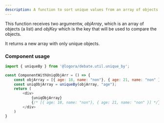 ```yaml
---
description: A function to sort unique values from an array of objects
---
```


This function receives two argumentw, _objArray_, which is an array of objects (a list) and _objKey_ which is the key that will be used to compare the objects.

It returns a new array with only unique objects.


### Component usage
```js
import { uniqueBy } from '@logora/debate.util.unique_by';
```
```js
const ComponentWithUniqObjArr = () => {
    const objArray = [{ age: 18, name: "non"}, { age: 21, name: "non" }, { age: 18, name: "non"}]
    const uniqObjArray = uniqueBy(objArray, "age");
	return (
        <div>
            {uniqObjArray}
            {/* [{ age: 18, name: "non"}, { age: 21, name: "non" }] */}
        </div>
    )
}
